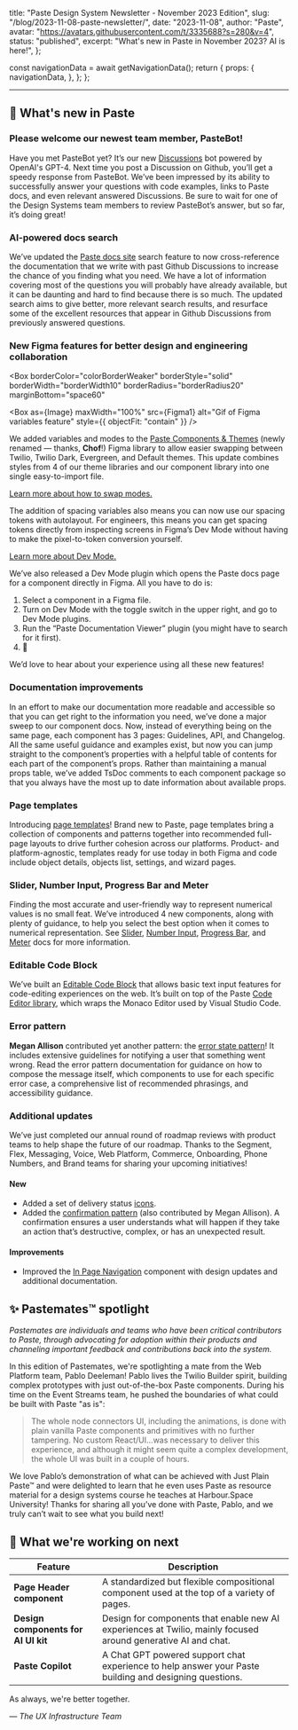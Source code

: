   title: "Paste Design System Newsletter - November 2023 Edition",
  slug: "/blog/2023-11-08-paste-newsletter/",
  date: "2023-11-08",
  author: "Paste",
  avatar: "https://avatars.githubusercontent.com/t/3335688?s=280&v=4",
  status: "published",
  excerpt: "What's new in Paste in November 2023? AI is here!",
};





  const navigationData = await getNavigationData();
  return {
    props: {
      navigationData,
    },
  };
};

<ArticleHeader
  title={meta.title}
  description={meta.description}
  date={meta.date}
  machineDate={meta.date}
  author={meta.author}
  avatar={meta.avatar}
/>

---

<contentwrapper>

<PageAside data={mdxHeadings} hideFeedback />

<ArticleContent>

## 📣 What's new in Paste

### Please welcome our newest team member, PasteBot!

<Box width="100%" display="flex" justifyContent="center">
  <Box maxWidth="500px">
    <ResponsiveImage src={Pastebot} alt="Screenshot of a Github Discussion answered by Pastebot" />
  </Box>
</Box>

Have you met PasteBot yet? It’s our new [Discussions](https://github.com/twilio-labs/paste/discussions) bot powered by OpenAI's GPT-4. Next time you post a Discussion on Github, you’ll get a speedy response from PasteBot. We’ve been impressed by its ability to successfully answer your questions with code examples, links to Paste docs, and even relevant answered Discussions. Be sure to wait for one of the Design Systems team members to review PasteBot’s answer, but so far, it’s doing great!

### AI-powered docs search

<ResponsiveImage src={DocsSearch} alt="Screenshot of the new search feature on the Paste docs site" />

We’ve updated the [Paste docs site](https://paste.twilio.design/) search feature to now cross-reference the documentation that we write with past Github Discussions to increase the chance of you finding what you need. We have a lot of information covering most of the questions you will probably have already available, but it can be daunting and hard to find because there is so much. The updated search aims to give better, more relevant search results, and resurface some of the excellent resources that appear in Github Discussions from previously answered questions.

### New Figma features for better design and engineering collaboration

<Box
  borderColor="colorBorderWeaker"
  borderStyle="solid"
  borderWidth="borderWidth10"
  borderRadius="borderRadius20"
  marginBottom="space60"
>
  <Box as={Image} maxWidth="100%" src={Figma1} alt="Gif of Figma variables feature" style={{ objectFit: "contain" }} />
</Box>

We added variables and modes to the [Paste Components & Themes](https://www.figma.com/file/l2qtpQVMmXzQPVB3rEAA8i/Paste-Components-%26-Themes?type=design&node-id=3015-46646&mode=design&t=LavBWI8WtuCpWbz0-0) (newly renamed — thanks, **Chof**!) Figma library to allow easier swapping between Twilio, Twilio Dark, Evergreen, and Default themes. This update combines styles from 4 of our theme libraries and our component library into one single easy-to-import file.

[Learn more about how to swap modes.](https://help.figma.com/hc/en-us/articles/15343816063383-Modes-for-variables#h_01H3ADKDF7JBTRV1Z5P1X1DZVE)

<ResponsiveImage src={Figma2} alt="Screenshot of spacing tokens being used in Figma" />

The addition of spacing variables also means you can now use our spacing tokens with autolayout. For engineers, this means you can get spacing tokens directly from inspecting screens in Figma’s Dev Mode without having to make the pixel-to-token conversion yourself.

[Learn more about Dev Mode.](https://help.figma.com/hc/en-us/articles/15023124644247-Guide-to-Dev-Mode)

<ResponsiveImage src={Figma3} alt="Screenshot of dev mode in Figma" />

We’ve also released a Dev Mode plugin which opens the Paste docs page for a component directly in Figma. All you have to do is:

1. Select a component in a Figma file.
2. Turn on Dev Mode with the toggle switch in the upper right, and go to Dev Mode plugins.
3. Run the “Paste Documentation Viewer” plugin (you might have to search for it first).
4. 🚀

We’d love to hear about your experience using all these new features!

### Documentation improvements

<Box width="100%" display="flex" justifyContent="center">
  <Box maxWidth="400px">
    <ResponsiveImage src={DocsImprovements} alt="Screenshot of updated Paste documentation format" />
  </Box>
</Box>

In an effort to make our documentation more readable and accessible so that you can get right to the information you need, we’ve done a major sweep to our component docs. Now, instead of everything being on the same page, each component has 3 pages: Guidelines, API, and Changelog. All the same useful guidance and examples exist, but now you can jump straight to the component’s properties with a helpful table of contents for each part of the component’s props. Rather than maintaining a manual props table, we’ve added TsDoc comments to each component package so that you always have the most up to date information about available props.

### Page templates

<Box width="100%" display="flex" justifyContent="center">
  <Box maxWidth="600px">
    <ResponsiveImage src={PageTemplates} alt="Preview of the object details page template" />
  </Box>
</Box>

Introducing [page templates](/page-templates)! Brand new to Paste, page templates bring a collection of components and patterns together into recommended full-page layouts to drive further cohesion across our platforms. Product- and platform-agnostic, templates ready for use today in both Figma and code include object details, objects list, settings, and wizard pages.

### Slider, Number Input, Progress Bar and Meter

<Box width="100%" display="flex" justifyContent="center">
  <Box maxWidth="500px">
    <ResponsiveImage
      src={NumberComponents}
      alt="Preview of the Slider, Number Input, Progress Bar, and Meter components in Figma"
    />
  </Box>
</Box>

Finding the most accurate and user-friendly way to represent numerical values is no small feat. We’ve introduced 4 new components, along with plenty of guidance, to help you select the best option when it comes to numerical representation. See [Slider](/components/slider), [Number Input](/components/input#input-with-number-functionality), [Progress Bar](/components/progress-bar), and [Meter](/components/meter) docs for more information.

### Editable Code Block

<ResponsiveImage src={EditableCodeBlock} alt="Paste Editable Code Block component example" />

We’ve built an [Editable Code Block](/components/editable-code-block) that allows basic text input features for code-editing experiences on the web. It’s built on top of the Paste [Code Editor library](/core/libraries/code-editor), which wraps the Monaco Editor used by Visual Studio Code.

### Error pattern

<Box width="100%" display="flex" justifyContent="center">
  <Box maxWidth="600px">
    <ResponsiveImage src={ErrorPattern} alt="Do/Dont example from the error state pattern documentation" />
  </Box>
</Box>

**Megan Allison** contributed yet another pattern: the [error state pattern](/patterns/error-state)! It includes extensive guidelines for notifying a user that something went wrong. Read the error pattern documentation for guidance on how to compose the message itself, which components to use for each specific error case, a comprehensive list of recommended phrasings, and accessibility guidance.

### Additional updates

We’ve just completed our annual round of roadmap reviews with product teams to help shape the future of our roadmap. Thanks to the Segment, Flex, Messaging, Voice, Web Platform, Commerce, Onboarding, Phone Numbers, and Brand teams for sharing your upcoming initiatives!

#### New

- Added a set of delivery status [icons](/components/icon).
- Added the [confirmation pattern](/patterns/confirmation) (also contributed by Megan Allison). A confirmation ensures a user understands what will happen if they take an action that’s destructive, complex, or has an unexpected result.

#### Improvements

- Improved the [In Page Navigation](/components/in-page-navigation) component with design updates and additional documentation.

## ✨ Pastemates™ spotlight

_Pastemates are individuals and teams who have been critical contributors to Paste, through advocating for adoption within their products and channeling important feedback and contributions back into the system._

<Box width="100%" display="flex" justifyContent="center">
  <Box maxWidth="600px">
    <ResponsiveImage src={Pastemate1} alt="Pablo Deeleman" />
  </Box>
</Box>

In this edition of Pastemates, we're spotlighting a mate from the Web Platform team, Pablo Deeleman! Pablo lives the Twilio Builder spirit, building complex prototypes with just out-of-the-box Paste components. During his time on the Event Streams team, he pushed the boundaries of what could be built with Paste "as is":

<Box marginBottom="space60">
  <Blockquote>
    <BlockquoteContent>
      The whole node connectors UI, including the animations, is done with plain vanilla Paste components and primitives
      with no further tampering. No custom React/UI…was necessary to deliver this experience, and although it might seem
      quite a complex development, the whole UI was built in a couple of hours.
    </BlockquoteContent>
    <BlockquoteCitation author="Pablo Deeleman" />
  </Blockquote>
</Box>

<Box width="100%" display="flex" justifyContent="center">
  <Box maxWidth="600px">
    <ResponsiveImage src={Pastemate2} alt="Event streams demo screenshot" />
  </Box>
</Box>

We love Pablo’s demonstration of what can be achieved with Just Plain Paste™ and were delighted to learn that he even uses Paste as resource material for a design systems course he teaches at Harbour.Space University! Thanks for sharing all you’ve done with Paste, Pablo, and we truly can’t wait to see what you build next!

<Box marginBottom="space120" />

## 👀 What we're working on next

| Feature                             | Description                                                                                                   |
| ----------------------------------- | ------------------------------------------------------------------------------------------------------------- |
| **Page Header component**           | A standardized but flexible compositional component used at the top of a variety of pages.                    |
| **Design components for AI UI kit** | Design for components that enable new AI experiences at Twilio, mainly focused around generative AI and chat. |
| **Paste Copilot**                   | A Chat GPT powered support chat experience to help answer your Paste building and designing questions.        |

<Box marginBottom="space120" />

As always, we're better together.

<em>— The UX Infrastructure Team</em>

</ArticleContent>

</contentwrapper>
